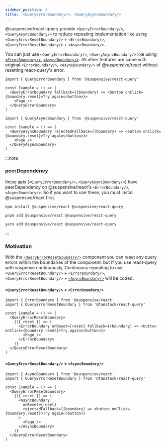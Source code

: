 ```yaml
---
sidebar_position: 4
title: '<QueryErrorBoundary/>, <QueryAsyncBoundary/>'
---
```


@suspensive/react-query provide `<QueryErrorBoundary/>`, `<QueryAsyncBoundary/>` to reduce repeating implementation like using `<QueryErrorResetBoundary/>` + `<ErrorBoundary/>`, `<QueryErrorResetBoundary/>` + `<AsyncBoundary/>`.

You can just use `<QueryErrorBoundary/>`, `<QueryAsyncBoundary/>` like using [`<ErrorBoundary/>`](/docs/react/src/ErrorBoundary.i18n), [`<AsyncBoundary/>`](/docs/react/src/AsyncBoundary.i18n). All other features are same with original `<ErrorBoundary/>`, `<AsyncBoundary/>` of @suspensive/react without resetting react-query's error.

```tsx
import { QueryErrorBoundary } from '@suspensive/react-query'

const Example = () => (
  <QueryErrorBoundary fallback={(boundary) => <button onClick={boundary.reset}>Try again</button>}>
    <Page />
  </QueryErrorBoundary>
)
```

```tsx
import { QueryAsyncBoundary } from '@suspensive/react-query'

const Example = () => (
  <QueryAsyncBoundary rejectedFallback={(boundary) => <button onClick={boundary.reset}>Try again</button>}>
    <Page />
  </QueryAsyncBoundary>
)
```

:::note

### peerDependency

these apis (`<QueryErrorBoundary/>`, `<QueryAsyncBoundary/>`) have peerDependency on @suspensive/react's `<ErrorBoundary/>`, `<AsyncBoundary/>`.
So if you want to use these, you must install @suspensive/react first.

```shell
npm install @suspensive/react @suspensive/react-query
```

```shell
pnpm add @suspensive/react @suspensive/react-query
```

```shell
yarn add @suspensive/react @suspensive/react-query
```

:::

### Motivation

With the [`<QueryErrorResetBoundary/>`](https://tanstack.com/query/v4/docs/reference/QueryErrorResetBoundary) component you can reset any query errors within the boundaries of the component. but If you use react-query with suspense continuously, Continuous repeating to use `<QueryErrorResetBoundary/>` + [`<ErrorBoundary/>`](/docs/react/src/ErrorBoundary.i18n), `<QueryErrorResetBoundary/>` + [`<AsyncBoundary/>`](/docs/react/src/AsyncBoundary.i18n) will be coded.

#### `<QueryErrorResetBoundary/>` + `<ErrorBoundary/>`

```tsx
import { ErrorBoundary } from '@suspensive/react'
import { QueryErrorResetBoundary } from '@tanstack/react-query'

const Example = () => (
  <QueryErrorResetBoundary>
    {({ reset }) => (
      <ErrorBoundary onReset={reset} fallback={(boundary) => <button onClick={boundary.reset}>Try again</button>}>
        <Page />
      </ErrorBoundary>
    )}
  </QueryErrorResetBoundary>
)
```

#### `<QueryErrorResetBoundary/>` + `<AsyncBoundary/>`

```tsx
import { AsyncBoundary } from '@suspensive/react'
import { QueryErrorResetBoundary } from '@tanstack/react-query'

const Example = () => (
  <QueryErrorResetBoundary>
    {({ reset }) => (
      <AsyncBoundary
        onReset={reset}
        rejectedFallback={(boundary) => <button onClick={boundary.reset}>Try again</button>}
      >
        <Page />
      </AsyncBoundary>
    )}
  </QueryErrorResetBoundary>
)
```

